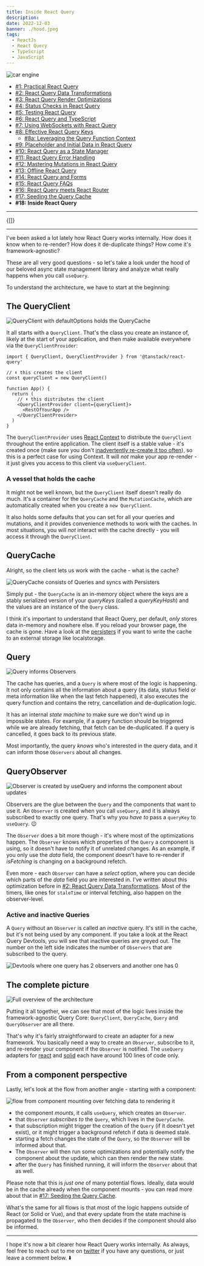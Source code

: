 ```yaml
---
title: Inside React Query
description:
date: 2022-12-03
banner: ./hood.jpeg
tags:
  - ReactJs
  - React Query
  - TypeScript
  - JavaScript
---
```



<img src="./hood.jpeg" alt="car engine" />

<Attribution
  name="Tim Mossholder"
  url="https://unsplash.com/@timmossholder"
/>

- [#1: Practical React Query](practical-react-query)
- [#2: React Query Data Transformations](react-query-data-transformations)
- [#3: React Query Render Optimizations](react-query-render-optimizations)
- [#4: Status Checks in React Query](status-checks-in-react-query)
- [#5: Testing React Query](testing-react-query)
- [#6: React Query and TypeScript](react-query-and-type-script)
- [#7: Using WebSockets with React Query](using-web-sockets-with-react-query)
- [#8: Effective React Query Keys](effective-react-query-keys)
  - [#8a: Leveraging the Query Function Context](leveraging-the-query-function-context)
- [#9: Placeholder and Initial Data in React Query](placeholder-and-initial-data-in-react-query)
- [#10: React Query as a State Manager](react-query-as-a-state-manager)
- [#11: React Query Error Handling](react-query-error-handling)
- [#12: Mastering Mutations in React Query](mastering-mutations-in-react-query)
- [#13: Offline React Query](offline-react-query)
- [#14: React Query and Forms](react-query-and-forms)
- [#15: React Query FAQs](react-query-fa-qs)
- [#16: React Query meets React Router](react-query-meets-react-router)
- [#17: Seeding the Query Cache](seeding-the-query-cache)
- <b>#18: Inside React Query</b>

---

<Translations>{[]}</Translations>

---

I've been asked a lot lately how React Query works internally. How does it know when to re-render? How does it de-duplicate things? How come it's framework-agnostic?

These are all very good questions - so let's take a look under the hood of our beloved async state management library and analyze what really happens when you call `useQuery`.

To understand the architecture, we have to start at the beginning:

## The QueryClient

<img
  src="./queryClient.png"
  alt="QueryClient with defaultOptions holds the QueryCache"
/>

It all starts with a `QueryClient`. That's the class you create an instance of, likely at the start of your application, and then make available everywhere via the `QueryClientProvider`:

```js:title=query-client-provider
import { QueryClient, QueryClientProvider } from '@tanstack/react-query'

// ⬇️ this creates the client
const queryClient = new QueryClient()

function App() {
  return (
    // ⬇️ this distributes the client
    <QueryClientProvider client={queryClient}>
      <RestOfYourApp />
    </QueryClientProvider>
  )
}
```

The `QueryClientProvider` uses [React Context](https://beta.reactjs.org/apis/react/useContext) to distribute the `QueryClient` throughout the entire application. The client itself is a stable value - it's created once (make sure you don't [inadvertently re-create it too often](react-query-fa-qs#2-the-queryclient-is-not-stable)), so this is a perfect case for using Context. It will _not_ make your app re-render - it just gives you access to this client via `useQueryClient`.

### A vessel that holds the cache

It might not be well known, but the `QueryClient` itself doesn't really do much. It's a container for the `QueryCache` and the `MutationCache`, which are automatically created when you create a `new QueryClient`.

It also holds some defaults that you can set for all your queries and mutations, and it provides convenience methods to work with the caches. In most situations, you will _not_ interact with the cache directly - you will access it through the `QueryClient`.

## QueryCache

Alright, so the client lets us work with the cache - what is the cache?

<img
  src="./queryCache.png"
  alt="QueryCache consists of Queries and syncs with Persisters"
/>

Simply put - the `QueryCache` is an in-memory object where the keys are a stably serialized version of your _queryKeys_ (called a _queryKeyHash_) and the values are an instance of the `Query` class.

I think it's important to understand that React Query, per default, _only_ stores data in-memory and nowhere else. If you reload your browser page, the cache is gone. Have a look at the [persisters](https://tanstack.com/query/v4/docs/plugins/persistQueryClient) if you want to write the cache to an external storage like localstorage.

## Query

<img src="./query.png" alt="Query informs Observers" />

The cache has queries, and a `Query` is where most of the logic is happening. It not only contains all the information about a query (its data, status field or meta information like when the last fetch happened), it also executes the query function and contains the retry, cancellation and de-duplication logic.

It has an internal _state machine_ to make sure we don't wind up in impossible states. For example, if a query function should be triggered while we are already fetching, that fetch can be de-duplicated. If a query is cancelled, it goes back to its previous state.

Most importantly, the query _knows_ who's interested in the query data, and it can inform those `Observers` about all changes.

## QueryObserver

<img
  src="./queryObserver.png"
  alt="Observer is created by useQuery and informs the component about updates"
/>

Observers are the glue between the `Query` and the components that want to use it. An `Observer` is created when you call `useQuery`, and it is always subscribed to exactly one query. That's why you _have to_ pass a `queryKey` to `useQuery`. 😉

The `Observer` does a bit more though - it's where most of the optimizations happen. The `Observer` knows which properties of the `Query` a component is using, so it doesn't have to notify it of unrelated changes. As an example, if you only use the _data_ field, the component doesn't have to re-render if _isFetching_ is changing on a background refetch.

Even more - each `Observer` can have a _select_ option, where you can decide which parts of the _data_ field you are interested in. I've written about this optimization before in [#2: React Query Data Transformations](react-query-data-transformations#3-using-the-select-option). Most of the timers, like ones for `staleTime` or interval fetching, also happen on the observer-level.

### Active and inactive Queries

A `Query` without an `Observer` is called an _inactive_ query. It's still in the cache, but it's not being used by any component. If you take a look at the React Query Devtools, you will see that inactive queries are greyed out. The number on the left side indicates the number of `Observers` that are subscribed to the query.

<img
  src="./devtools.png"
  alt="Devtools where one query has 2 observers and another one has 0"
/>

## The complete picture

<img src="./architecture.png" alt="Full overview of the architecture" />

Putting it all together, we can see that most of the logic lives inside the framework-agnostic Query Core: `QueryClient`, `QueryCache`, `Query` and `QueryObserver` are all there.

That's why it's fairly straightforward to create an adapter for a new framework. You basically need a way to create an `Observer`, subscribe to it, and re-render your component if the `Observer` is notified. The `useQuery` adapters for [react](https://github.com/TanStack/query/blob/9d9aea5fb12eb89dec54c619845b3d226b53cf2b/packages/react-query/src/useBaseQuery.ts#L33-L115) and [solid](https://github.com/TanStack/query/blob/9579dd893656d0a4a7ac0207a204d4b3735c329d/packages/solid-query/src/createBaseQuery.ts#L33-L131) each have around 100 lines of code only.

## From a component perspective

Lastly, let's look at the flow from another angle - starting with a component:

<img
  src="./flow.png"
  alt="flow from component mounting over fetching data to rendering it"
/>

- the component _mounts_, it calls `useQuery`, which creates an `Observer`.
- that `Observer` _subscribes to_ the `Query`, which lives in the `QueryCache`.
- that subscription might trigger the creation of the `Query` (if it doesn't yet exist), or it might trigger a background refetch if data is deemed stale.
- starting a fetch changes the state of the `Query`, so the `Observer` will be informed about that.
- The `Observer` will then run some optimizations and potentially notify the component about the update, which can then render the new state.
- after the `Query` has finished running, it will inform the `Observer` about that as well.

Please note that this is _just one_ of many potential flows. Ideally, data would be in the cache already when the component mounts - you can read more about that in [#17: Seeding the Query Cache](seeding-the-query-cache).

What's the same for all flows is that most of the logic happens outside of React (or Solid or Vue), and that every update from the state machine is propagated to the `Observer`, who then decides if the component should also be informed.

---

I hope it's now a bit clearer how React Query works internally. As always, feel free to reach out to me on [twitter](https://twitter.com/tkdodo)
if you have any questions, or just leave a comment below. ⬇️

<Comments />
